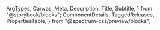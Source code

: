   ArgTypes,
  Canvas,
  Meta,
  Description,
  Title,
  Subtitle,
} from "@storybook/blocks";
  ComponentDetails,
  TaggedReleases,
  PropertiesTable,
} from "@spectrum-css/preview/blocks";


<Meta of={BadgeStories} title="Docs" />

<Title of={BadgeStories} />
<Subtitle of={BadgeStories} />
<ComponentDetails />

<Description of={BadgeStories} />

## Default

Badges can contain label, icon, or label and icon. Text wrapping is also included when a `max-width` is applied to the badge.

<Canvas of={BadgeStories.Default} />

## Semantic

<Canvas of={BadgeStories.SemanticVariants} />

## Non-semantic

<Canvas of={BadgeStories.NonSemanticVariants} />

## Fixed edge

The border radius is 0 along the fixed edge of the component. The actual component position is not represented on this page.

<Canvas of={BadgeStories.FixedVariants} />

## Properties

The component accepts the following inputs (properties):

<ArgTypes />

<PropertiesTable />

## Tagged releases

<TaggedReleases />
